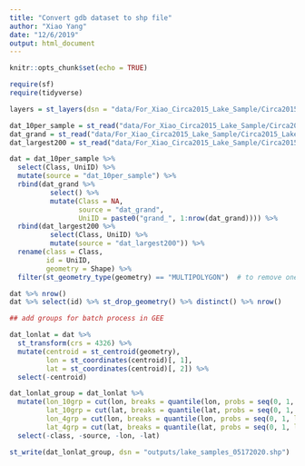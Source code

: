 ```yaml
---
title: "Convert gdb dataset to shp file"
author: "Xiao Yang"
date: "12/6/2019"
output: html_document
---
```


```r
knitr::opts_chunk$set(echo = TRUE)

require(sf)
require(tidyverse)
```

```r
layers = st_layers(dsn = "data/For_Xiao_Circa2015_Lake_Sample/Circa2015_Lakes_Sample.gdb")

dat_10per_sample = st_read("data/For_Xiao_Circa2015_Lake_Sample/Circa2015_Lakes_Sample.gdb", layer = "Lakes2015_01km2_natural_others_10p_sample")
dat_grand = st_read("data/For_Xiao_Circa2015_Lake_Sample/Circa2015_Lakes_Sample.gdb", layer = "GRanD_reservoirs_v13")
dat_largest200 = st_read("data/For_Xiao_Circa2015_Lake_Sample/Circa2015_Lakes_Sample.gdb", layer = "Lakes2015_01km2_natural_Largest200")

dat = dat_10per_sample %>% 
  select(Class, UniID) %>% 
  mutate(source = "dat_10per_sample") %>% 
  rbind(dat_grand %>% 
          select() %>% 
          mutate(Class = NA,
                 source = "dat_grand",
                 UniID = paste0("grand_", 1:nrow(dat_grand)))) %>% 
  rbind(dat_largest200 %>% 
          select(Class, UniID) %>% 
          mutate(source = "dat_largest200")) %>% 
  rename(class = Class,
         id = UniID,
         geometry = Shape) %>% 
  filter(st_geometry_type(geometry) == "MULTIPOLYGON")  # to remove one fiture with geometry multisurface

dat %>% nrow()
dat %>% select(id) %>% st_drop_geometry() %>% distinct() %>% nrow()

## add groups for batch process in GEE

dat_lonlat = dat %>% 
  st_transform(crs = 4326) %>% 
  mutate(centroid = st_centroid(geometry),
         lon = st_coordinates(centroid)[, 1],
         lat = st_coordinates(centroid)[, 2]) %>% 
  select(-centroid)

dat_lonlat_group = dat_lonlat %>% 
  mutate(lon_10grp = cut(lon, breaks = quantile(lon, probs = seq(0, 1, length.out = 11)), include.lowest = T, labels = F),
         lat_10grp = cut(lat, breaks = quantile(lat, probs = seq(0, 1, length.out = 11)), include.lowest = T, labels = F),
         lon_4grp = cut(lon, breaks = quantile(lon, probs = seq(0, 1, length.out = 5)), include.lowest = T, labels = F),
         lat_4grp = cut(lat, breaks = quantile(lat, probs = seq(0, 1, length.out = 5)), include.lowest = T, labels = F)) %>% 
  select(-class, -source, -lon, -lat)

st_write(dat_lonlat_group, dsn = "outputs/lake_samples_05172020.shp")

```

